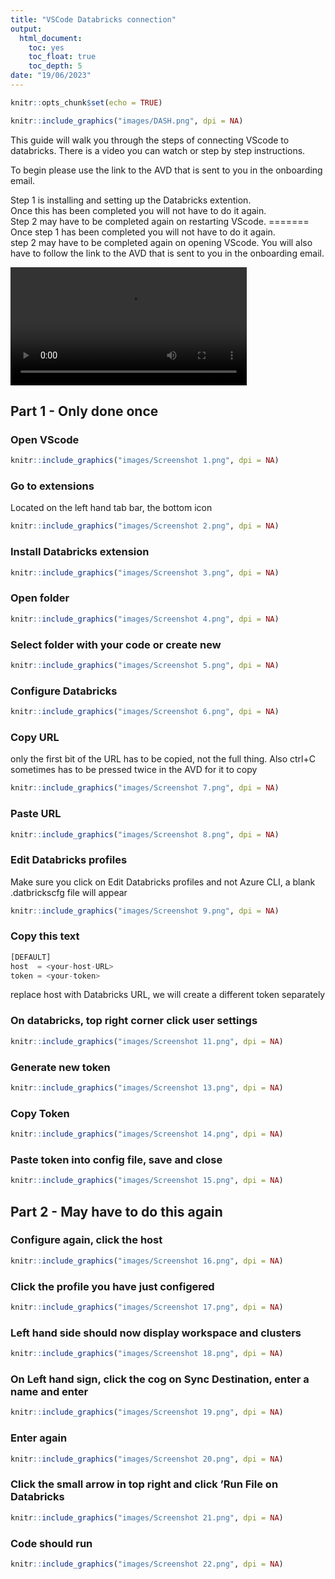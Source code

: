 ```yaml
---
title: "VSCode Databricks connection"
output:
  html_document:
    toc: yes
    toc_float: true
    toc_depth: 5
date: "19/06/2023"
---
```


```r
knitr::opts_chunk$set(echo = TRUE)
```

```r
knitr::include_graphics("images/DASH.png", dpi = NA)
```

This guide will walk you through the steps of connecting VScode to databricks. There is a video you can watch or step by step instructions.  

To begin please use the link to the AVD that is sent to you in the onboarding email.  
  
Step 1 is installing and setting up the Databricks extention.  
Once this has been completed you will not have to do it again.  
Step 2 may have to be completed again on restarting VScode.
=======
Once step 1 has been completed you will not have to do it again.  
step 2 may have to be completed again on opening VScode. You will also have to follow the link to the AVD that is sent to you in the onboarding email.

![](images/vscode.mp4){#id .class width=75%}


## Part 1 - Only done once

### Open VScode


```r
knitr::include_graphics("images/Screenshot 1.png", dpi = NA)
```

### Go to extensions

Located on the left hand tab bar, the bottom icon

```r
knitr::include_graphics("images/Screenshot 2.png", dpi = NA)
```

### Install Databricks extension

```r
knitr::include_graphics("images/Screenshot 3.png", dpi = NA)
```

### Open folder

```r
knitr::include_graphics("images/Screenshot 4.png", dpi = NA)
```

### Select folder with your code or create new

```r
knitr::include_graphics("images/Screenshot 5.png", dpi = NA)
```

### Configure Databricks

```r
knitr::include_graphics("images/Screenshot 6.png", dpi = NA)
```

### Copy URL

only the first bit of the URL has to be copied, not the full thing. Also ctrl+C sometimes has to be pressed twice in the AVD for it to copy
```r
knitr::include_graphics("images/Screenshot 7.png", dpi = NA)
```

### Paste URL

```r
knitr::include_graphics("images/Screenshot 8.png", dpi = NA)
```

### Edit Databricks profiles

Make sure you click on Edit Databricks profiles and not Azure CLI, a blank .datbrickscfg file will appear

```r
knitr::include_graphics("images/Screenshot 9.png", dpi = NA)
```

### Copy this text

``` python
[DEFAULT]
host  = <your-host-URL>
token = <your-token>
```

replace host with Databricks URL, we will create a different token separately


### On databricks, top right corner click user settings

```r
knitr::include_graphics("images/Screenshot 11.png", dpi = NA)
```

### Generate new token

```r
knitr::include_graphics("images/Screenshot 13.png", dpi = NA)
```

### Copy Token

```r
knitr::include_graphics("images/Screenshot 14.png", dpi = NA)
```

### Paste token into config file, save and close

```r
knitr::include_graphics("images/Screenshot 15.png", dpi = NA)
```

## Part 2 - May have to do this again

### Configure again, click the host

```r
knitr::include_graphics("images/Screenshot 16.png", dpi = NA)
```

### Click the profile you have just configered

```r
knitr::include_graphics("images/Screenshot 17.png", dpi = NA)
```

### Left hand side should now display workspace and clusters

```r
knitr::include_graphics("images/Screenshot 18.png", dpi = NA)
```

### On Left hand sign, click the cog on Sync Destination, enter a name and enter

```r
knitr::include_graphics("images/Screenshot 19.png", dpi = NA)
```

### Enter again

```r
knitr::include_graphics("images/Screenshot 20.png", dpi = NA)
```

### Click the small arrow in top right and click 'Run File on Databricks

```r
knitr::include_graphics("images/Screenshot 21.png", dpi = NA)
```

### Code should run

```r
knitr::include_graphics("images/Screenshot 22.png", dpi = NA)
```
